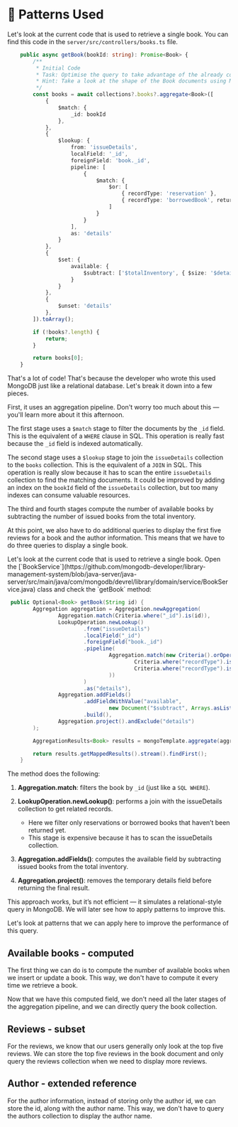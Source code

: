 
# 📘 Patterns Used

<Tabs groupId="server">
<TabItem value="node" label="🚀 NodeJS/Express">

Let's look at the current code that is used to retrieve a single book. You can find this code in the `server/src/controllers/books.ts` file.

```ts
    public async getBook(bookId: string): Promise<Book> {
        /**
         * Initial Code
         * Task: Optimise the query to take advantage of the already computed field.
         * Hint: Take a look at the shape of the Book documents using MongoDB Compass.
         */
        const books = await collections?.books?.aggregate<Book>([
            {
                $match: {
                    _id: bookId
                },
            },
            {
                $lookup: {
                    from: 'issueDetails',
                    localField: '_id',
                    foreignField: 'book._id',
                    pipeline: [
                        {
                            $match: {
                                $or: [
                                    { recordType: 'reservation' },
                                    { recordType: 'borrowedBook', returned: false }
                                ]
                            }
                        }
                    ],
                    as: 'details'
                }
            },
            {
                $set: {
                    available: {
                        $subtract: ['$totalInventory', { $size: '$details' }]
                    }
                }
            },
            {
                $unset: 'details'
            },
        ]).toArray();

        if (!books?.length) {
            return;
        }

        return books[0];
    }
```

That's a lot of code! That's because the developer who wrote this used MongoDB just like a relational database. Let's break it down into a few pieces.

First, it uses an aggregation pipeline. Don't worry too much about this — you'll learn more about it this afternoon.

The first stage uses a `$match` stage to filter the documents by the `_id` field. This is the equivalent of a `WHERE` clause in SQL. This operation is really fast because the `_id` field is indexed automatically.

The second stage uses a `$lookup` stage to join the `issueDetails` collection to the `books` collection. This is the equivalent of a `JOIN` in SQL. This operation is really slow because it has to scan the entire `issueDetails` collection to find the matching documents. It could be improved by adding an index on the `bookId` field of the `issueDetails` collection, but too many indexes can consume valuable resources.

The third and fourth stages compute the number of available books by subtracting the number of issued books from the total inventory.

At this point, we also have to do additional queries to display the first five reviews for a book and the author information. This means that we have to do three queries to display a single book.

</TabItem>

<TabItem value="java" label="☕️ Java Spring Boot">
Let's look at the current code that is used to retrieve a single book.
Open the [`BookService`](https://github.com/mongodb-developer/library-management-system/blob/java-server/java-server/src/main/java/com/mongodb/devrel/library/domain/service/BookService.java) class and check the `getBook` method:

```java title='src/main/java/com/mongodb/devrel/library/domain/service/BookService.java'
 public Optional<Book> getBook(String id) {
        Aggregation aggregation = Aggregation.newAggregation(
                Aggregation.match(Criteria.where("_id").is(id)),
                LookupOperation.newLookup()
                        .from("issueDetails")
                        .localField("_id")
                        .foreignField("book._id")
                        .pipeline(
                                Aggregation.match(new Criteria().orOperator(
                                        Criteria.where("recordType").is("reservation"),
                                        Criteria.where("recordType").is("borrowedBook").and("returned").is(false)
                                ))
                        )
                        .as("details"),
                Aggregation.addFields()
                        .addFieldWithValue("available",
                                new Document("$subtract", Arrays.asList("$totalInventory", new Document("$size", "$details"))))
                        .build(),
                Aggregation.project().andExclude("details")
        );

        AggregationResults<Book> results = mongoTemplate.aggregate(aggregation, "books", Book.class);

        return results.getMappedResults().stream().findFirst();
    }

```

The method does the following:

1. **Aggregation.match**: filters the book by `_id` (just like a `SQL WHERE`).

2. **LookupOperation.newLookup()**: performs a join with the issueDetails collection to get related records.
    - Here we filter only reservations or borrowed books that haven’t been returned yet.
    - This stage is expensive because it has to scan the issueDetails collection.

3. **Aggregation.addFields()**: computes the available field by subtracting issued books from the total inventory.
4. **Aggregation.project()**: removes the temporary details field before returning the final result.

This approach works, but it’s not efficient — it simulates a relational-style query in MongoDB.
We will later see how to apply patterns to improve this.
</TabItem>
</Tabs>

Let's look at patterns that we can apply here to improve the performance of this query.

## Available books - computed

The first thing we can do is to compute the number of available books when we insert or update a book. This way, we don't have to compute it every time we retrieve a book.

Now that we have this computed field, we don't need all the later stages of the aggregation pipeline, and we can directly query the book collection.

## Reviews - subset

For the reviews, we know that our users generally only look at the top five reviews. We can store the top five reviews in the book document and only query the reviews collection when we need to display more reviews.

## Author - extended reference

For the author information, instead of storing only the author id, we can store the id, along with the author name. This way, we don't have to query the authors collection to display the author name.
